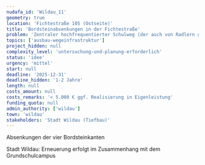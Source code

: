 ```yaml
---
nudafa_id: 'Wildau_11'
geometry: true
location: 'Fichtestraße 105 (Ostseite)'
title: 'Bordsteinabsenkungen in der Fichtestraße'
problem: 'Zentraler hochfrequentierter Schulweg (der auch von Radlern genutzt wird); Ein-und Ausfahrt zum ehemaligen Wildau-Center mit jeweils hohen Bordsteinabsätzen, die Querung für Fußgänger und Radler unattraktiv machen'
topics: ['ausbau-wegeinfrastruktur']
project_hidden: null
complexity_level: 'untersuchung-und-planung-erforderlich'
status: 'idee'
urgency: 'mittel'
start: null
deadline: '2025-12-31'
deadline_hidden: '1-2 Jahre'
length: null
costs_amount: null
costs_remarks: '< 5.000 € ggf. Realisierung in Eigenleistung'
funding_quota: null
admin_authority: ['wildau']
town: 'wildau'
stakeholders: 'Stadt Wildau (Tiefbau)'
---
```


Absenkungen der vier Bordsteinkanten

Stadt Wildau: Erneuerung erfolgt im Zusammenhang mit dem Grundschulcampus
